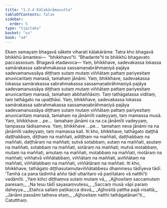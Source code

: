 ```yaml
---
title: "1.3.4 Kāḷakārāmasutta"
tableOfContents: false
sidebar:
  order: 5
type: "tipitaka"
basket: "su"
book: "a4"
---
```



<DynamicBreadcrumb />

<Division number="24" book="a4" bookNo="15" page="333">

<Paragraph number="166" book="a4">
Ekaṃ samayaṃ bhagavā sākete viharati kāḷakārāme. Tatra kho bhagavā bhikkhū āmantesi—  “bhikkhavo”ti. “Bhadante”ti te bhikkhū bhagavato paccassosuṃ. Bhagavā etadavoca—
</Paragraph>

<Paragraph number="167" book="a4">
Yaṃ, bhikkhave, sadevakassa lokassa samārakassa sabrahmakassa sassamaṇabrāhmaṇiyā pajāya sadevamanussāya diṭṭhaṃ sutaṃ mutaṃ viññātaṃ pattaṃ pariyesitaṃ anuvicaritaṃ manasā, tamahaṃ jānāmi.
</Paragraph>

<Paragraph number="168" book="a4">
Yaṃ, bhikkhave, sadevakassa lokassa samārakassa sabrahmakassa sassamaṇabrāhmaṇiyā pajāya sadevamanussāya diṭṭhaṃ sutaṃ mutaṃ viññātaṃ pattaṃ pariyesitaṃ anuvicaritaṃ manasā, tamahaṃ abbhaññāsiṃ. Taṃ tathāgatassa viditaṃ, taṃ tathāgato na upaṭṭhāsi.
</Paragraph>

<Paragraph number="169" book="a4">
Yaṃ, bhikkhave, sadevakassa lokassa samārakassa sabrahmakassa sassamaṇabrāhmaṇiyā pajāya sadevamanussāya diṭṭhaṃ sutaṃ mutaṃ viññātaṃ pattaṃ pariyesitaṃ anuvicaritaṃ manasā, tamahaṃ na jānāmīti vadeyyaṃ, taṃ mamassa musā.
</Paragraph>

<Paragraph number="170" book="a4">
Yaṃ, bhikkhave …pe…  tamahaṃ jānāmi ca na ca jānāmīti vadeyyaṃ, tampassa tādisameva.
</Paragraph>

<Paragraph number="171" book="a4">
Yaṃ, bhikkhave …pe…  tamahaṃ neva jānāmi na na jānāmīti vadeyyaṃ, taṃ mamassa kali.
</Paragraph>

<Paragraph number="172" book="a4">
Iti kho, bhikkhave, tathāgato daṭṭhā daṭṭhabbaṃ, diṭṭhaṃ na maññati, adiṭṭhaṃ na maññati, daṭṭhabbaṃ na maññati, daṭṭhāraṃ na maññati; sutvā sotabbaṃ, sutaṃ na maññati, asutaṃ na maññati, sotabbaṃ na maññati, sotāraṃ na maññati; mutvā motabbaṃ, mutaṃ na maññati, amutaṃ na maññati, motabbaṃ na maññati, motāraṃ na maññati; viññatvā viññātabbaṃ, viññātaṃ na maññati, aviññātaṃ na maññati, viññātabbaṃ na maññati, viññātāraṃ na maññati. Iti kho, bhikkhave, tathāgato diṭṭhasutamutaviññātabbesu dhammesu tādīyeva tādī. ‘Tamhā ca pana tādimhā añño tādī uttaritaro vā paṇītataro vā natthī’ti vadāmīti.
</Paragraph>

<Paragraph number="173" type="verses" book="a4">
_Yaṃ kiñci diṭṭhaṃva sutaṃ mutaṃ vā,_  
_Ajjhositaṃ saccamutaṃ paresaṃ;_  
_Na tesu tādī sayasaṃvutesu,_  
_Saccaṃ musā vāpi paraṃ daheyya._  

</Paragraph>

<Paragraph number="174" type="verses" book="a4">
_Etañca sallaṃ paṭikacca disvā,_  
_Ajjhositā yattha pajā visattā;_  
_Jānāmi passāmi tatheva etaṃ,_  
_Ajjhositaṃ natthi tathāgatānan”ti._  


</Paragraph>
</Division>

<Paragraph number="175" type="center" book="a4">
Catutthaṃ.
</Paragraph>